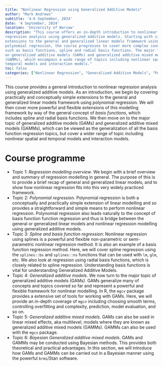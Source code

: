 ```yaml
---
title: "Nonlinear Regression using Generalized Additive Models"
author: "Mark Andrews"
subtitle: '4-6 September, 2024'
date: '4 September, 2024'
location: 'University of Warsaw'
description: "This course offers an in-depth introduction to nonlinear
regression analysis using generalized additive models. Starting with simple
extensions to the general and generalized linear models framework using
polynomial regression, the course progresses to cover more complex concepts
such as basis functions, spline and radial basis functions. The major focus is
on generalized additive models (GAMs) and generalized additive mixed models
(GAMMs), which encompass a wide range of topics including nonlinear spatial and
temporal models and interaction models."
toc: false
categories: ["Nonlinear Regression", "Generalized Additive Models", "Polynomial Regression", "Generalized Additive Mixed Models"]
---
```


This course provides a general introduction to nonlinear regression analysis
using generalized additive models. As an introduction, we begin by covering
practically and conceptually simple extensions to the general and generalized
linear models framework using polynomial regression. We will then cover more
powerful and flexible extensions of this modelling framework by way of the
general concept of _basis functions_, which includes spline and radial basis
functions. We then move on to the major topic of generalized additive models
(GAMs) and generalized additive mixed models (GAMMs), which can be viewed as
the generalization of all the basis function regression topics, but cover a
wider range of topic including nonlinear spatial and temporal models and
interaction models.


# Course programme

- Topic 1: _Regression modelling overview_. We begin with a brief overview and summary of regression modelling in general. The purpose of this is to provide a brief recap of general and generalized linear models, and to show how nonlinear regression fits into this very widely practiced framework.
- Topic 2: _Polynomial regression_. Polynomial regression is both a conceptually and practically simple extension of linear modelling and so provides a straightforward and simple means to perform nonlinear regression. Polynomial regression also leads naturally to the concept of basis function function regression and thus is bridge between the general or generalized linear models and nonlinear regression modelling using generalized additive models.
- Topic 3: _Spline and basis function regression_: Nonlinear regression using splines is a powerful and flexible non-parametric or semi-parametric nonlinear regression method. It is also an example of a basis function regression method. Here, we will cover spline regression using the `splines::bs` and `splines::ns` functions that can be used with `lm`, `glm`, etc. We also look at regression using radial basis functions, which is closely related to spline regression. Understanding basis functions is vital for understanding Generalized Additive Models.
- Topic 4: _Generalized additive models_. We now turn to the major topic of generalized additive models (GAMs). GAMs generalize many of concepts and topics covered so far and represent a powerful and flexible framework for nonlinear modelling. In R, the `mgcv` package provides a extensive set of tools for working with GAMs. Here, we will provide an in-depth coverage of `mgcv` including choosing smooth terms, controlling overfitting and complexity, prediction, model evaluation, and so on.
- Topic 5: _Generalized additive mixed models_. GAMs can also be used in linear mixed effects, aka multilevel, models where they are known as generalized additive mixed models (GAMMs). GAMMs can also be used with the `mgcv` package.
- Topic 6: _Bayesian Generalized additive mixed models_. GAMs and GAMMs may be conducted using Bayesian methods. This provides both theoretical and practical advantages. In this section, we will introduce how GAMs and GAMMs can be carried out in a Bayesian manner using the powerful `brms`/Stan software.

